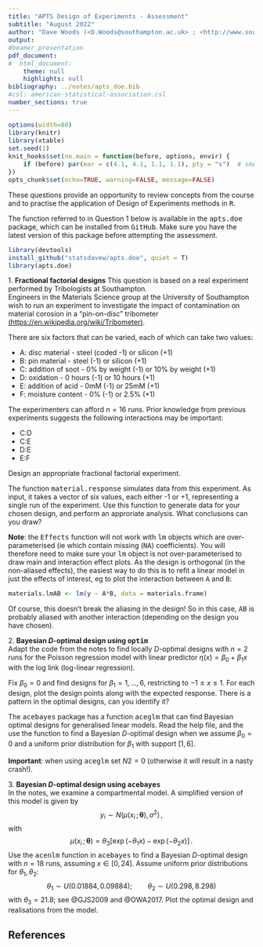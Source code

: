 ```yaml
---
title: "APTS Design of Experiments - Assessment"
subtitle: "August 2022"
author: "Dave Woods (<D.Woods@southampton.ac.uk> ; <http://www.southampton.ac.uk/~davew>) <br> Statistical Sciences Research Institute, University of Southampton"
output: 
#beamer_presentation
pdf_document:
#  html_document:
    theme: null
    highlights: null
bibliography: ../notes/apts_doe.bib
#csl: american-statistical-association.csl
number_sections: true
---
```


\newcommand{\bx}{\boldsymbol{x}}
\newcommand{\btheta}{\boldsymbol{\theta}}
\newcommand{\bbeta}{\boldsymbol{\beta}}
\newcommand{\bvarepsilon}{\boldsymbol{\varepsilon}}
\newcommand{\by}{\boldsymbol{y}}
\newcommand{\rT}{\mathrm{T}}
\newcommand{\Var}{\operatorname{Var}}


<style>
pre {
  font-size: 15px;
}
</style>

```r
options(width=80)
library(knitr)
library(xtable)
set.seed(1)
knit_hooks$set(no.main = function(before, options, envir) {
    if (before) par(mar = c(4.1, 4.1, 1.1, 1.1), pty = "s")  # smaller margin on top
})
opts_chunk$set(echo=TRUE, warning=FALSE, message=FALSE)
```

These questions provide an opportunity to review concepts from the course and to practise the application of Design of Experiments methods in <tt>R</tt>.

The function referred to in Question 1 below is available in the <tt>apts.doe</tt> package, which can be installed from <tt>GitHub</tt>. Make sure you have the latest version of this package before attempting the assessment.

```r
library(devtools)
install_github("statsdavew/apts.doe", quiet = T)
library(apts.doe)
```

<!-- Fractional factorial design -->
1\. **Fractional factorial designs** This question is based on a real experiment performed by Tribologists at Southampton.  
Engineers in the Materials Science group at the University of Southampton wish to run an experiment to investigate the impact of contamination on material corosion in a "pin-on-disc" tribometer [(https://en.wikipedia.org/wiki/Tribometer)](https://en.wikipedia.org/wiki/Tribometer).

There are six factors that can be varied, each of which can take two values:

  - A: disc material - steel (coded -1) or silicon (+1)
  - B: pin material - steel (-1) or silicon (+1)
  - C: addition of soot - 0% by weight (-1) or 10% by weight (+1)
  - D: oxidation - 0 hours (-1) or 10 hours (+1)
  - E: addition of acid - 0mM (-1) or 25mM (+1)
  - F: moisture content - 0% (-1) or 2.5% (+1) 

The experimenters can afford $n=16$ runs. Prior knowledge from previous experiments suggests the following interactions may be important:

  - C:D
  - C:E
  - D:E
  - E:F
  
Design an appropriate fractional factorial experiment. 

The function <tt>material.response</tt> simulates data from this experiment. As input, it takes a vector of six values, each either -1 or +1, representing a single run of the experiment. Use this function to generate data for your chosen design, and perform an approriate analysis. What conclusions can you draw?

**Note**: the <tt>Effects</tt> function will not work with <tt>lm</tt> objects which are over-parameterised (ie which contain missing (<tt>NA</tt>) coefficients). You will therefore need to make sure your <tt>lm</tt> object is not over-parameterised to draw main and interaction effect plots. As the design is orthogonal (in the non-aliased effects), the easiest way to do this is to refit a linear model in just the effects of interest, eg to plot the interaction between <tt>A</tt> and <tt>B</tt>:

```r
materials.lmAB <- lm(y ~ A*B, data = materials.frame)
```

Of course, this doesn't break the aliasing in the design! So in this case, <tt>AB</tt> is probably aliased with another interaction (depending on the design you have chosen).

<!-- pseudo-Bayesian design using optim-->
2\. **Bayesian $D$-optimal design using <tt>optim</tt>**  
Adapt the code from the notes to find locally $D$-optimal designs with $n=2$ runs for the Poisson regression model with linear predictor $\eta(x) = \beta_0 + \beta_1 x$ with the log link (log-linear regression).

Fix $\beta_0=0$ and find designs for $\beta_1 = 1, \ldots, 6$, restricting to $-1\le x\le 1$. For each design, plot the design points along with the expected response. There is a pattern in the optimal designs, can you identify it?

The <tt>acebayes</tt> package has a function <tt>aceglm</tt> that can find Bayesian optimal designs for generalised linear models. Read the help file, and the use the function to find a Bayesian $D$-optimal design when we assume $\beta_0 = 0$ and a uniform prior distribution for $\beta_1$ with support $[1,6]$.

**Important**: when using <tt>aceglm</tt> set $N2 = 0$ (otherwise it will result in a nasty crash!).

<!-- pseudo-Bayesian design using ace -->
3\. **Bayesian $D$-optimal design using <tt>acebayes</tt>**  
In the notes, we examine a compartmental model. A simplified version of this model is given by
$$
y_i \sim N\left(\mu(x_i\,;\,\btheta), \sigma^2\right)\,, 
$$
with
$$
\mu(x_i\,;\,\btheta) = \theta_3\left[\exp\left(-\theta_1 x\right) - \exp\left(-\theta_2 x\right)\right]\,.
$$
Use the <tt>acenlm</tt> function in <tt>acebayes</tt> to find a Bayesian $D$-optimal design with $n=18$ runs, assuming $x \in [0, 24]$. Assume uniform prior distributions for $\theta_1,\theta_2$:
$$
\theta_1 \sim U(0.01884, 0.09884);\qquad \theta_2 \sim U(0.298, 8.298)
$$
with $\theta_3 = 21.8$; see @GJS2009 and @OWA2017. Plot the optimal design and realisations from the model.



## References
